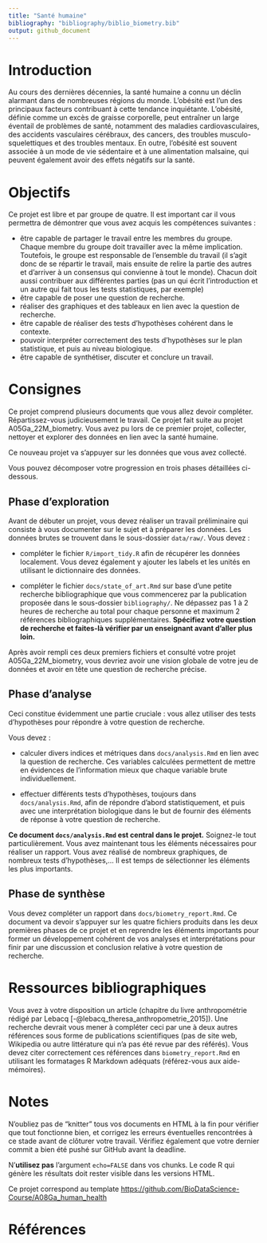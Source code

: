 ```yaml
---
title: "Santé humaine"
bibliography: "bibliography/biblio_biometry.bib"
output: github_document
---
```


# Introduction

Au cours des dernières décennies, la santé humaine a connu un déclin alarmant dans de nombreuses régions du monde. L'obésité est l'un des principaux facteurs contribuant à cette tendance inquiétante. L'obésité, définie comme un excès de graisse corporelle, peut entraîner un large éventail de problèmes de santé, notamment des maladies cardiovasculaires, des accidents vasculaires cérébraux, des cancers, des troubles musculo-squelettiques et des troubles mentaux. En outre, l'obésité est souvent associée à un mode de vie sédentaire et à une alimentation malsaine, qui peuvent également avoir des effets négatifs sur la santé.

# Objectifs

Ce projet est libre et par groupe de quatre. Il est important car il vous permettra de démontrer que vous avez acquis les compétences suivantes :

-   être capable de partager le travail entre les membres du groupe. Chaque membre du groupe doit travailler avec la même implication. Toutefois, le groupe est responsable de l'ensemble du travail (il s'agit donc de se répartir le travail, mais ensuite de relire la partie des autres et d'arriver à un consensus qui convienne à tout le monde). Chacun doit aussi contribuer aux différentes parties (pas un qui écrit l'introduction et un autre qui fait tous les tests statistiques, par exemple)
-   être capable de poser une question de recherche.
-   réaliser des graphiques et des tableaux en lien avec la question de recherche.
-   être capable de réaliser des tests d'hypothèses cohérent dans le contexte.
-   pouvoir interpréter correctement des tests d'hypothèses sur le plan statistique, et puis au niveau biologique.
-   être capable de synthétiser, discuter et conclure un travail.

# Consignes

Ce projet comprend plusieurs documents que vous allez devoir compléter. Répartissez-vous judicieusement le travail. Ce projet fait suite au projet A05Ga_22M_biometry. Vous avez pu lors de ce premier projet, collecter, nettoyer et explorer des données en lien avec la santé humaine.

Ce nouveau projet va s'appuyer sur les données que vous avez collecté.

Vous pouvez décomposer votre progression en trois phases détaillées ci-dessous.

## Phase d'exploration

Avant de débuter un projet, vous devez réaliser un travail préliminaire qui consiste à vous documenter sur le sujet et à préparer les données. Les données brutes se trouvent dans le sous-dossier `data/raw/`. Vous devez :

-   compléter le fichier `R/import_tidy.R` afin de récupérer les données localement. Vous devez également y ajouter les labels et les unités en utilisant le dictionnaire des données.

-   compléter le fichier `docs/state_of_art.Rmd` sur base d'une petite recherche bibliographique que vous commencerez par la publication proposée dans le sous-dossier `bibliography/`. Ne dépassez pas 1 à 2 heures de recherche au total pour chaque personne et maximum 2 références bibliographiques supplémentaires. **Spécifiez votre question de recherche et faites-là vérifier par un enseignant avant d'aller plus loin.**

Après avoir rempli ces deux premiers fichiers et consulté votre projet A05Ga_22M_biometry, vous devriez avoir une vision globale de votre jeu de données et avoir en tête une question de recherche précise.

## Phase d'analyse

Ceci constitue évidemment une partie cruciale : vous allez utiliser des tests d'hypothèses pour répondre à votre question de recherche.

Vous devez :

-   calculer divers indices et métriques dans `docs/analysis.Rmd` en lien avec la question de recherche. Ces variables calculées permettent de mettre en évidences de l'information mieux que chaque variable brute individuellement.

-   effectuer différents tests d'hypothèses, toujours dans `docs/analysis.Rmd`, afin de répondre d'abord statistiquement, et puis avec une interprétation biologique dans le but de fournir des éléments de réponse à votre question de recherche.

**Ce document `docs/analysis.Rmd` est central dans le projet.** Soignez-le tout particulièrement. Vous avez maintenant tous les éléments nécessaires pour réaliser un rapport. Vous avez réalisé de nombreux graphiques, de nombreux tests d'hypothèses,... Il est temps de sélectionner les éléments les plus importants.

## Phase de synthèse

Vous devez compléter un rapport dans `docs/biometry_report.Rmd`. Ce document va devoir s'appuyer sur les quatre fichiers produits dans les deux premières phases de ce projet et en reprendre les éléments importants pour former un développement cohérent de vos analyses et interprétations pour finir par une discussion et conclusion relative à votre question de recherche.

# Ressources bibliographiques

Vous avez à votre disposition un article (chapitre du livre anthropométrie rédigé par Lebacq [-@lebacq_theresa_anthropometrie_2015]). Une recherche devrait vous mener à compléter ceci par une à deux autres références sous forme de publications scientifiques (pas de site web, Wikipedia ou autre littérature qui n'a pas été revue par des référés). Vous devez citer correctement ces références dans `biometry_report.Rmd` en utilisant les formatages R Markdown adéquats (référez-vous aux aide-mémoires).

# Notes

N'oubliez pas de "knitter" tous vos documents en HTML à la fin pour vérifier que tout fonctionne bien, et corrigez les erreurs éventuelles rencontrées à ce stade avant de clôturer votre travail. Vérifiez également que votre dernier commit a bien été pushé sur GitHub avant la deadline.

N'**utilisez pas** l'argument `echo=FALSE` dans vos chunks. Le code R qui génère les résultats doit rester visible dans les versions HTML.

Ce projet correspond au template <https://github.com/BioDataScience-Course/A08Ga_human_health>

# Références {.unnumbered}
